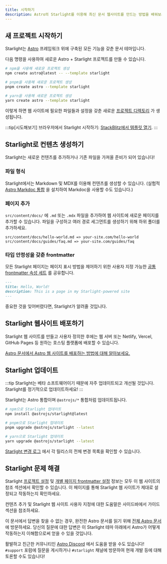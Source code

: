 ```yaml
---
title: 시작하기
description: Astro의 Starlight를 이용해 최신 문서 웹사이트를 만드는 방법을 배워보세요.
---
```



## 새 프로젝트 시작하기

Starlight는 [Astro](https://astro.build) 프레임워크 위에 구축된 모든 기능을 갖춘 문서 테마입니다.

다음 명령을 사용하여 새로운 Astro + Starlight 프로젝트를 만들 수 있습니다.

<Tabs>
<TabItem label="npm">

```sh
# npm을 사용해 새로운 프로젝트 생성
npm create astro@latest -- --template starlight
```

</TabItem>
<TabItem label="pnpm">

```sh
# pnpm을 사용해 새로운 프로젝트 생성
pnpm create astro --template starlight
```

</TabItem>
<TabItem label="Yarn">

```sh
# yarn을 사용해 새로운 프로젝트 생성
yarn create astro --template starlight
```

</TabItem>
</Tabs>

이렇게 하면 웹 사이트에 필요한 파일들과 설정을 갖춘 새로운 [프로젝트 디렉토리](/ko/guides/project-structure/) 가 생성됩니다.

:::tip[시도해보기]
브라우저에서 Starlight 시작하기:
[StackBlitz에서 템플릿 열기](https://stackblitz.com/github/withastro/starlight/tree/main/examples/basics).
:::

## Starlight로 컨텐츠 생성하기

Starlight는 새로운 컨텐츠를 추가하거나 기존 파일을 가져올 준비가 되어 있습니다!

### 파일 형식

Starlight에서는 Markdown 및 MDX를 이용해 컨텐츠를 생성할 수 있습니다. (실험적 [Astro Markdoc 통합](https://docs.astro.build/en/guides/integrations-guide/markdoc/) 을 설치하여 Markdoc을 사용할 수도 있습니다.)

### 페이지 추가

`src/content/docs/` 에 `.md` 또는 `.mdx` 파일을 추가하여 웹 사이트에 새로운 페이지를 추가할 수 있습니다. 파일을 구성하고 여러 경로 세그먼트를 생성하기 위해 하위 폴더를 추가하세요.

```
src/content/docs/hello-world.md => your-site.com/hello-world
src/content/docs/guides/faq.md => your-site.com/guides/faq
```

### 타입 안정성을 갖춘 frontmatter

모든 Starlight 페이지는 페이지 표시 방법을 제어하기 위한 사용자 지정 가능한 [공통 frontmatter 속성 세트](/ko/reference/frontmatter/) 를 공유합니다.

```md
---
title: Hello, World!
description: This is a page in my Starlight-powered site
---
```

중요한 것을 잊어버렸다면, Starlight가 알려줄 것입니다.

## Starlight 웹사이트 배포하기

Starlight 웹 사이트를 만들고 사용자 정의한 후에는 웹 서버 또는 Netlify, Vercel, GitHub Pages 등 원하는 호스팅 플랫폼에 배포할 수 있습니다.

[Astro 문서에서 Astro 웹 사이트를 배포하는 방법에 대해 알아보세요.](https://docs.astro.build/en/guides/deploy/)

## Starlight 업데이트

:::tip
Starlight는 베타 소프트웨어이기 때문에 자주 업데이트되고 개선될 것입니다. Starlight를 정기적으로 업데이트하세요!
:::

Starlight는 Astro 통합이며 `@astrojs/*` 통합처럼 업데이트됩니다.

<Tabs>
<TabItem label="npm">

```sh
# npm으로 Starlight 업데이트
npm install @astrojs/starlight@latest
```

</TabItem>
<TabItem label="pnpm">

```sh
# pnpm으로 Starlight 업데이트
pnpm upgrade @astrojs/starlight --latest
```

</TabItem>
<TabItem label="Yarn">

```sh
# yarn으로 Starlight 업데이트
yarn upgrade @astrojs/starlight --latest
```

</TabItem>
</Tabs>

[Starlight 변경 로그](https://github.com/withastro/starlight/blob/main/packages/starlight/CHANGELOG.md) 에서 각 릴리스의 전체 변경 목록을 확인할 수 있습니다.

## Starlight 문제 해결

Starlight [프로젝트 설정](/ko/reference/configuration/) 및 [개별 페이지 frontmatter 설정](/ko/reference/frontmatter/) 정보는 모두 이 웹 사이트의 참조 섹션에서 확인할 수 있습니다. 이 페이지를 통해 Starlight 웹 사이트가 제대로 설정되고 작동하는지 확인하세요.

컨텐츠 추가 및 Starlight 웹 사이트 사용자 지정에 대한 도움말은 사이드바에서 가이드 섹션을 참조하세요.

이 문서에서 답변을 찾을 수 없는 경우, 완전한 Astro 문서를 읽기 위해 [전체 Astro 문서](https://docs.astro.build) 에 방문하세요. 당신의 질문에 대한 답변은 이 Starlight 테마 아래에서 Astro가 어떻게 작동하는지 이해함으로써 얻을 수 있을 것입니다.

활발하고 친근한 커뮤니티인 [Astro Discord](https://astro.build/chat/) 에서 도움을 받을 수도 있습니다! `#support` 포럼에 질문을 게시하거나 `#starlight` 채널에 방문하여 현재 개발 등에 대해 토론할 수도 있습니다!
